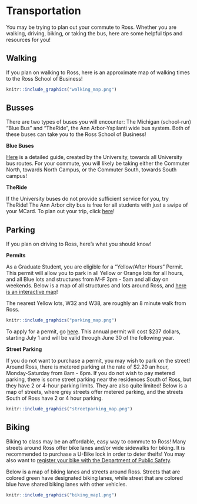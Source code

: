 
# Transportation
You may be trying to plan out your commute to Ross. Whether you are walking, driving, biking, or taking the bus, here are some helpful tips and resources for you!

## Walking
If you plan on walking to Ross, here is an approximate map of walking times to the Ross School of Business!
```r
knitr::include_graphics("walking_map.png")
```

## Busses
There are two types of buses you will encounter: The Michigan (school-run) "Blue Bus" and "TheRide", the Ann Arbor-Yspilanti wide bus system. Both of these buses can take you to the Ross School of Business!

**Blue Buses**

[Here](https://ltp.umich.edu/wp-content/uploads/university-bus-routes.pdf) is a detailed guide, created by the University, towards all University bus routes. For your commute, you will likely be taking either the Commuter North, towards North Campus, or the Commuter South, towards South campus! 

**TheRide**

If the University buses do not provide sufficient service for you, try TheRide! The Ann Arbor city bus is free for all students with just a swipe of your MCard. To plan out your trip, click [here](https://www.theride.org/maps-schedules/trip-planner)!

## Parking

If you plan on driving to Ross, here's what you should know!

**Permits**

As a Graduate Student, you are eligible for a "Yellow/After Hours" Permit. This permit will allow you to park in all Yellow or Orange lots for all hours, and all Blue lots and structures from M-F 3pm - 5am and all day on weekends. Below is a map of all structures and lots around Ross, and [here is an interactive map](https://maps.studentlife.umich.edu/parking)!

The nearest Yellow lots, W32 and W38, are roughly an 8 minute walk from Ross.
```r
knitr::include_graphics("parking_map.png")
```

To apply for a permit, go [here](https://ltp.t2hosted.com/cmn/auth_ext.aspx). This annual permit will cost $237 dollars, starting July 1 and will be valid through June 30 of the following year.

**Street Parking**

If you do not want to purchase a permit, you may wish to park on the street! Around Ross, there is metered parking at the rate of $2.20 an hour, Monday-Saturday from 8am - 6pm. If you do not wish to pay metered parking, there is some street parking near the residences South of Ross, but they have 2 or 4-hour parking limits. They are also quite limited! Below is a map of streets, where grey streets offer metered parking, and the streets South of Ross have 2 or 4 hour parking.
```r
knitr::include_graphics("streetparking_map.png")
```


## Biking
Biking to class may be an affordable, easy way to commute to Ross! Many streets around Ross offer bike lanes and/or wide sidewalks for biking. It is recommended to purchase a U-Bike lock in order to deter theifs! You may also want to [register your bike with the Department of Public Safety](https://news.umich.edu/u-m-s-dps-offers-free-online-bicycle-registration/).

Below is a map of biking lanes and streets around Ross. Streets that are colored green have designated biking lanes, while street that are colored blue have shared biking lanes with other vehicles.   

```r
knitr::include_graphics("biking_map1.png")
```
